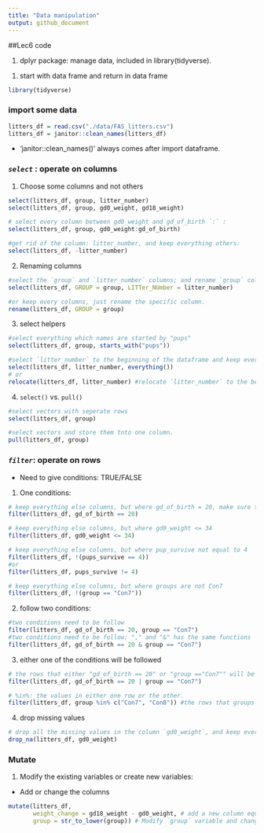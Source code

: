 ```yaml
---
title: "Data manipulation"
output: github_document
---
```

##Lec6 code

1. dplyr package: manage data, included in library(tidyverse).
1) start with data frame and return in data frame 

```r
library(tidyverse)
```

### import some data
```r
litters_df = read.csv("./data/FAS_litters.csv")
litters_df = janitor::clean_names(litters_df)
```
 - 'janitor::clean_names()' always comes after import dataframe.  
 
### _`select`_ : operate on columns

1. Choose some columns and not others
```r
select(litters_df, group, litter_number)
select(litters_df, group, gd0_weight, gd18_weight)
```


```r
# select every column between gd0_weight and gd_of_birth `:` : 
select(litters_df, group, gd0_weight:gd_of_birth) 

#get rid of the column: litter_number, and keep everything others:
select(litters_df, -litter_number) 

```

2. Renaming columns
```r
#select the `group` and `litter_number` columns; and rename `group` column to 'GROUP' and `litter_number` to `LITTer_NUmbe`
select(litters_df, GROUP = group, LITTer_NUmber = litter_number) 

#or keep every columns, just rename the specific column.
rename(litters_df, GROUP = group)
```

3. select helpers
```r
#select everything which names are started by "pups"
select(litters_df, group, starts_with("pups"))
```

```r
#select `litter_number` to the beginning of the dataframe and keep everything else
select(litters_df, litter_number, everything()) 
# or
relocate(litters_df, litter_number) #relocate `litter_number` to the beginning of the dataframe and keep everything else
```

4. `select()` vs. `pull()`
```r
#select vectors with seperate rows 
select(litters_df, group) 

#select vectors and store them tnto one column.
pull(litters_df, group) 
```


### _`filter`_: operate on rows   
 - Need to give conditions: TRUE/FALSE
1. One conditions: 
```r
# keep everything else columns, but where gd_of_birth = 20, make sure two "=="
filter(litters_df, gd_of_birth == 20) 

# keep everything else columns, but where gd0_weight <= 34
filter(litters_df, gd0_weight <= 34)

# keep everything else columns, but where pup_survive not equal to 4
filter(litters_df, !(pups_survive == 4)) 
#or
filter(litters_df, pups_survive != 4) 

# keep everything else columns, but where groups are not Con7
filter(litters_df, !(group == "Con7")) 
```

2. follow two conditions:
```r
#two conditions need to be follow
filter(litters_df, gd_of_birth == 20, group == "Con7") 
#two conditions need to be follow; "," and "&" has the same functions
filter(litters_df, gd_of_birth == 20 & group == "Con7") 
```

3. either one of the conditions will be followed
```r
# the rows that either "gd_of_birth == 20" or "group =="Con7"" will be selected
filter(litters_df, gd_of_birth == 20 | group == "Con7") 

# %in%: the values in either one row or the other.
filter(litters_df, group %in% c("Con7", "Con8")) #the rows that groups in either "Con7" or "Con8", will be selected.

```

4. drop missing values   
```r
# drop all the missing values in the column `gd0_weight`, and keep everything else.
drop_na(litters_df, gd0_weight)
```

### Mutate
1. Modify the existing variables or create new variables:   
 - Add or change the columns
```r
mutate(litters_df, 
       weight_change = gd18_weight - gd0_weight, # add a new column equals to gd18_weight - gd0_weight
       group = str_to_lower(group)) # Modify `group` variable and change everything in "group" column to lowercase 
```
